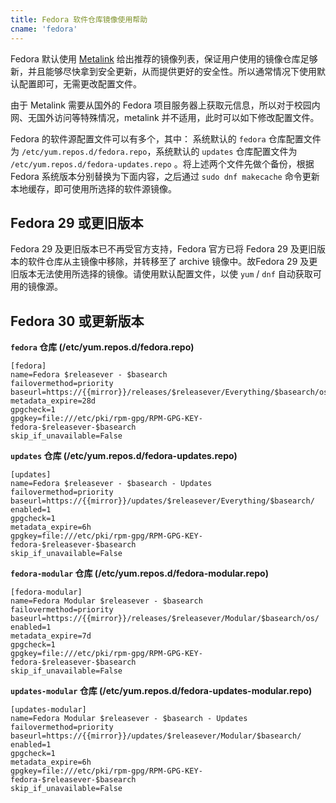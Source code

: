 ```yaml
---
title: Fedora 软件仓库镜像使用帮助
cname: 'fedora'
---
```


Fedora 默认使用 [Metalink](https://zh.fedoracommunity.org/2018/04/05/fedora-secures-package-delivery.html) 给出推荐的镜像列表，保证用户使用的镜像仓库足够新，并且能够尽快拿到安全更新，从而提供更好的安全性。所以通常情况下使用默认配置即可，无需更改配置文件。

由于 Metalink 需要从国外的 Fedora 项目服务器上获取元信息，所以对于校园内网、无国外访问等特殊情况，metalink 并不适用，此时可以如下修改配置文件。

Fedora 的软件源配置文件可以有多个，其中：
系统默认的 `fedora` 仓库配置文件为 `/etc/yum.repos.d/fedora.repo`，系统默认的 `updates` 仓库配置文件为 `/etc/yum.repos.d/fedora-updates.repo` 。将上述两个文件先做个备份，根据 Fedora 系统版本分别替换为下面内容，之后通过 `sudo dnf makecache` 命令更新本地缓存，即可使用所选择的软件源镜像。

## Fedora 29 或更旧版本

Fedora 29 及更旧版本已不再受官方支持，Fedora 官方已将 Fedora 29 及更旧版本的软件仓库从主镜像中移除，并转移至了 archive 镜像中。故Fedora 29 及更旧版本无法使用所选择的镜像。请使用默认配置文件，以使 `yum` / `dnf` 自动获取可用的镜像源。

## Fedora 30 或更新版本

**`fedora` 仓库 (/etc/yum.repos.d/fedora.repo)**

<CodeBlock>

```
[fedora]
name=Fedora $releasever - $basearch
failovermethod=priority
baseurl=https://{{mirror}}/releases/$releasever/Everything/$basearch/os/
metadata_expire=28d
gpgcheck=1
gpgkey=file:///etc/pki/rpm-gpg/RPM-GPG-KEY-fedora-$releasever-$basearch
skip_if_unavailable=False
```

</CodeBlock>

**`updates` 仓库 (/etc/yum.repos.d/fedora-updates.repo)**

<CodeBlock>

```
[updates]
name=Fedora $releasever - $basearch - Updates
failovermethod=priority
baseurl=https://{{mirror}}/updates/$releasever/Everything/$basearch/
enabled=1
gpgcheck=1
metadata_expire=6h
gpgkey=file:///etc/pki/rpm-gpg/RPM-GPG-KEY-fedora-$releasever-$basearch
skip_if_unavailable=False
```

</CodeBlock>

**`fedora-modular` 仓库 (/etc/yum.repos.d/fedora-modular.repo)**


<CodeBlock>

```
[fedora-modular]
name=Fedora Modular $releasever - $basearch
failovermethod=priority
baseurl=https://{{mirror}}/releases/$releasever/Modular/$basearch/os/
enabled=1
metadata_expire=7d
gpgcheck=1
gpgkey=file:///etc/pki/rpm-gpg/RPM-GPG-KEY-fedora-$releasever-$basearch
skip_if_unavailable=False
```

</CodeBlock>

**`updates-modular` 仓库 (/etc/yum.repos.d/fedora-updates-modular.repo)**


<CodeBlock>

```
[updates-modular]
name=Fedora Modular $releasever - $basearch - Updates
failovermethod=priority
baseurl=https://{{mirror}}/updates/$releasever/Modular/$basearch/
enabled=1
gpgcheck=1
metadata_expire=6h
gpgkey=file:///etc/pki/rpm-gpg/RPM-GPG-KEY-fedora-$releasever-$basearch
skip_if_unavailable=False
```

</CodeBlock>
